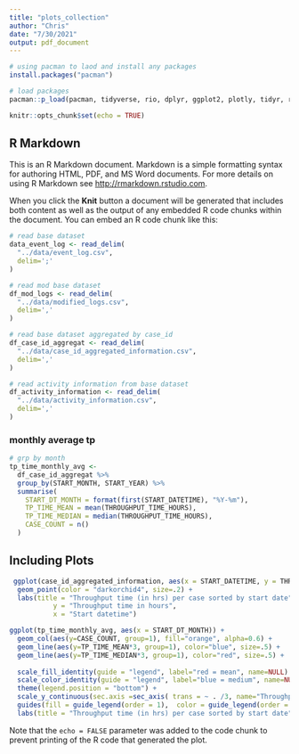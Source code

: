 ```yaml
---
title: "plots_collection"
author: "Chris"
date: "7/30/2021"
output: pdf_document
---
```


```r
# using pacman to laod and install any packages
install.packages("pacman")

# load packages
pacman::p_load(pacman, tidyverse, rio, dplyr, ggplot2, plotly, tidyr, rmarkdown, tinytex, lubridate, gridExtra, scales)

knitr::opts_chunk$set(echo = TRUE)
```

## R Markdown

This is an R Markdown document. Markdown is a simple formatting syntax for authoring HTML, PDF, and MS Word documents. For more details on using R Markdown see <http://rmarkdown.rstudio.com>.

When you click the **Knit** button a document will be generated that includes both content as well as the output of any embedded R code chunks within the document. You can embed an R code chunk like this:

```r
# read base dataset
data_event_log <- read_delim(
  "../data/event_log.csv",
  delim=';'
)

# read mod base dataset
df_mod_logs <- read_delim(
  "../data/modified_logs.csv",
  delim=','
)

# read base dataset aggregated by case_id
df_case_id_aggregat <- read_delim(
  "../data/case_id_aggregated_information.csv",
  delim=','
)

# read activity information from base dataset
df_activity_information <- read_delim(
  "../data/activity_information.csv",
  delim=','
)
```

### monthly average tp 

```r
# grp by month
tp_time_monthly_avg <- 
  df_case_id_aggregat %>% 
  group_by(START_MONTH, START_YEAR) %>% 
  summarise(
    START_DT_MONTH = format(first(START_DATETIME), "%Y-%m"),
    TP_TIME_MEAN = mean(THROUGHPUT_TIME_HOURS),
    TP_TIME_MEDIAN = median(THROUGHPUT_TIME_HOURS),
    CASE_COUNT = n()
  )
```

## Including Plots



```r
 ggplot(case_id_aggregated_information, aes(x = START_DATETIME, y = THROUGHPUT_TIME_HOURS)) + 
  geom_point(color = "darkorchid4", size=.2) +
  labs(title = "Throughput time (in hrs) per case sorted by start date",
           y = "Throughput time in hours",
           x = "Start datetime")
```
```r


ggplot(tp_time_monthly_avg, aes(x = START_DT_MONTH)) + 
  geom_col(aes(y=CASE_COUNT, group=1), fill="orange", alpha=0.6) +
  geom_line(aes(y=TP_TIME_MEAN*3, group=1), color="blue", size=.5) +
  geom_line(aes(y=TP_TIME_MEDIAN*3, group=1), color="red", size=.5) +
  
  scale_fill_identity(guide = "legend", label="red = mean", name=NULL) +
  scale_color_identity(guide = "legend", label="blue = medium", name=NULL) +
  theme(legend.position = "bottom") +
  scale_y_continuous(sec.axis =sec_axis( trans = ~ . /3, name="Throughput-time hours") ) +  #formats the 2nd axis
  guides(fill = guide_legend(order = 1),  color = guide_legend(order = 2))  +
  labs(title = "Throughput time (in hrs) per case sorted by start date")

```

Note that the `echo = FALSE` parameter was added to the code chunk to prevent printing of the R code that generated the plot.
